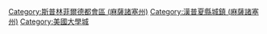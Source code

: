[[Category:斯普林菲爾德都會區_(麻薩諸塞州)|Category:斯普林菲爾德都會區 (麻薩諸塞州)]]
[[Category:漢普夏縣城鎮_(麻薩諸塞州)|Category:漢普夏縣城鎮 (麻薩諸塞州)]]
[[Category:美國大學城|Category:美國大學城]]